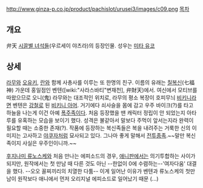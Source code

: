 http://www.ginza-p.co.jp/product/pachislot/urusei3/images/c09.png
[[목차]]
== 개요 ==
弁天
[[시끌별 녀석들]](우르세이 야츠라)의 등장인물. 성우는 [[미타 유코]]
== 상세 ==
[[라무]]와 [[오유키]], [[란]]와 함께 사총사를 이루는 또 한명의 친구. 이름의 유래는 [[칠복신]](七福神) 가운데 홍일점인 벤텐([wiki:"사라스바티"변재천], 弁財天)에서. 여신에서 모티브를 따왔으므로 오니(鬼) 라무와는 대조적인 위치로, 라무의 평소 복장이 호피무늬 [[비키니]]라면 벤텐은 [[강철]]로 된 [[비키니 아머]]. 거기에다 쇠사슬을 몸에 감고 우주 바이크(?)를 타고 하늘을 나는게 이건 아예 [[폭주족]]이다. 처음 등장했을 땐 캐릭터 정립이 안 되었는지 아타루를 유혹하는 모습을 보이기 했다. 성격은 불같아서 말보다 주먹이 앞서는지라 완력이 필요할 때는 소중한 존재(?). 작품에 등장하는 복신족들은 복을 내려주는 거룩한 신의 이미지는 고사하고 [[야쿠자]]처럼 묘사되고 있다. 그나마 좋게 말해서 [[전투종족]].~~말만 복신족이지 사실은 우주인이니까.~~

[[후지나미 류노스케]]와 처음 만나는 에피소드의 경우, [[애니판]]에서는 의기투합하는 사이가 되지만, 원작에서는 첫 만남 때 다른 것도 아닌 --한없이 0에 수렴하는--'여자다움' 대결을 했다. --오오 꼴찌끼리의 치열한 다툼-- 이게 일어난 이유가 벤텐과 류노스케의 첫만남이 원작보다 애니에서 먼저 오리지널 에피소드로 일어났기 때문 (...)
